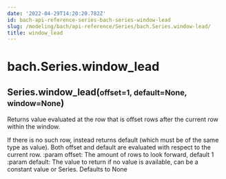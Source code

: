 ```yaml
---
date: '2022-04-29T14:20:20.782Z'
id: bach-api-reference-series-bach-series-window-lead
slug: /modeling/bach/api-reference/Series/bach.Series.window-lead/
title: window_lead
---
```


# bach.Series.window_lead

<div class="method">
<h2 class="signature-class"><span class="additional-name">Series.</span><span class="name">window_lead(</span><small class="parameter-list"><span class="parameter" id="offset">offset=1</span>, <span class="parameter" id="default">default=None</span>, <span class="parameter" id="window">window=None</span></small>)</h2>


<div class="content">

Returns value evaluated at the row that is offset rows after the current row within the window.

If there is no such row, instead returns default (which must be of the same type as value).
Both offset and default are evaluated with respect to the current row.
:param offset: The amount of rows to look forward, default 1
:param default: The value to return if no value is available, can be a constant value or Series.
Defaults to None


</div>

</div>
